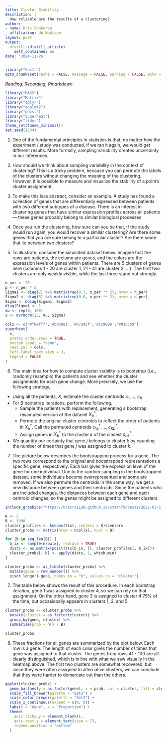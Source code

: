 ```yaml
---
title: Cluster Stability
description: |
  How reliable are the results of a clustering?
author:
- name: Kris Sankaran
  affiliation: UW Madison
layout: post
output:
  distill::distill_article:
    self_contained: no
date: '2024-11-26'
---
```


```r
library("knitr")
opts_chunk$set(cache = FALSE, message = FALSE, warning = FALSE, echo = TRUE)
```

_[Reading](http://users.umiacs.umd.edu/~hcorrada/CMSC702/readings/Solutions_ch13.pdf), [Recording](https://mediaspace.wisc.edu/media/Week%209%20%5B5%5D%20Cluster%20Stability/1_ypfgd7cu), [Rmarkdown](https://github.com/krisrs1128/stat436_notes/blob/main/notes/2024-12-27-week09-05.Rmd)_

```r
library("MASS")
library("Matrix")
library("dplyr")
library("ggplot2")
library("pdist")
library("superheat")
library("tidyr")
theme_set(theme_minimal())
set.seed(1234)
```

1. One of the fundamental principles in statistics is that, no matter how the
experiment / study was conducted, if we ran it again, we would get different
results. More formally, sampling variability creates uncertainty in our
inferences.

2. How should we think about sampling variability in the context of clustering?
This is a tricky problem, because you can permute the labels of the clusters
without changing the meaning of the clustering. However, it is possible to
measure and visualize the stability of a point's cluster assignment.

3. To make this less abstract, consider an example. A study has found a
collection of genes that are differentially expressed between patients with two
different subtypes of a disease. There is an interest in clustering genes that
have similar expression profiles across all patients — these genes probably
belong to similar biological processes.

4. Once you run the clustering, how sure can you be that, if the study would run
again, you would recover a similar clustering? Are there some genes that you are
sure belong to a particular cluster? Are there some that lie between two
clusters?

5. To illustrate, consider the simulated dataset below. Imagine that the rows
are patients, the column are genes, and the colors are the expression levels of
genes within patients. There are 5 clusters of genes here (columns 1 - 20 are
cluster 1, 21 - 41 are cluster 2, ...). The first two clusters are only weakly
visible, while the last three stand out strongly.

```r
n_per <- 20
p <- n_per * 5
Sigma1 <- diag(2) %x% matrix(rep(0.3, n_per ** 2), nrow = n_per)
Sigma2 <- diag(3) %x% matrix(rep(0.6, n_per ** 2), nrow = n_per)
Sigma <- bdiag(Sigma1, Sigma2)
diag(Sigma) <- 1
mu <- rep(0, 100)
x <- mvrnorm(25, mu, Sigma)

cols <- c('#f6eff7','#bdc9e1','#67a9cf','#1c9099','#016c59')
superheat(
  x, 
  pretty.order.rows = TRUE, 
  bottom.label = "none", 
  heat.pal = cols,
  left.label.text.size = 3,
  legend = FALSE
)
```

6. The main idea for how to compute cluster stability is to bootstrap (i.e.,
randomly resample) the patients and see whether the cluster assignments for each
gene change. More precisely, we use the following strategy,

* Using all the patients, $X$, estimate the cluster centroids $c_{1}, \dots,
c_{K}$. 
* For $B$ bootstrap iterations, perform the following. 
  - Sample the patients with replacement, generating a bootstrap resampled version
  of the dataset $X_{b}^{\ast}$.
  - Permute the original cluster centroids to reflect the order of patients in
  $X_{b}^{\ast}$. Call the permuted centroids $c_{1b}^{\ast}, \dots,
  c_{Kb}^{\ast}$.
  - Assign genes in $X_{b}^{\ast}$ to the cluster $k$ of the closest
  $c_{bk}^{\ast}$.
* We quantify our certainty that gene $j$ belongs to cluster $k$ by counting the
number of times that gene $j$ was assigned to cluster $k$.

7. The picture below describes the bootstrapping process for a gene. The two
rows correspond to the original and bootstrapped representations a specific
gene, respectively. Each bar gives the expression level of the gene for one
individual. Due to the random sampling in the bootstrapped dataset, some
individuals become overrepresented and some are removed. If we also permute the
centroids in the same way, we get a new distance between genes and their
centroids. Since the patients who are included changes, the distances between
each gene and each centroid changes, so the genes might be assigned to different
clusters.

```r
include_graphics("https://krisrs1128.github.io/stat479/posts/2021-03-17-week9-5/bootstrap.png")
```

```r
K <- 5
B <- 1000
cluster_profiles <- kmeans(t(x), centers = K)$centers
cluster_probs <- matrix(nrow = ncol(x), ncol = B)

for (b in seq_len(B)) {
  b_ix <- sample(nrow(x), replace = TRUE)
  dists <- as.matrix(pdist(t(x[b_ix, ]), cluster_profiles[, b_ix]))
  cluster_probs[, b] <- apply(dists, 1, which.min)
}

cluster_probs <- as_tibble(cluster_probs) %>%
  mutate(gene = row_number()) %>%
  pivot_longer(-gene, names_to = "b", values_to = "cluster")
```

7. The table below shows the result of this procedure. In each bootstrap
iteration, gene 1 was assigned to cluster 4, so we can rely on that assignment.
On the other hand, gene 3 is assigned to cluster 4 75% of the time, but
occasionally appears in clusters 1, 2, and 5.

```r
cluster_probs <- cluster_probs %>%
  mutate(cluster = as.factor(cluster)) %>%
  group_by(gene, cluster) %>%
  summarise(prob = n() / B)

cluster_probs
```

8. These fractions for all genes are summarized by the plot below. Each row is a
gene. The length of each color gives the number of times that gene was assigned
to that cluster. The genes from rows 41 - 100 are all clearly distinguished,
which is in line with what we saw visually in the heatmap above. The first two
clusters are somewhat recovered, but since they were often assigned to
alternative clusters, we can conclude that they were harder to demarcate out
than the others.

```r
ggplot(cluster_probs) +
  geom_bar(aes(y = as.factor(gene), x = prob, col = cluster, fill = cluster), stat = "identity") +
  scale_fill_brewer(palette = "Set2") +
  scale_color_brewer(palette = "Set2") +
  scale_x_continuous(expand = c(0, 0)) +
  labs(y = "Gene", x = "Proportion") +
  theme(
    axis.ticks.y = element_blank(),
    axis.text.y = element_text(size = 7),
    legend.position = "bottom"
  )
```
